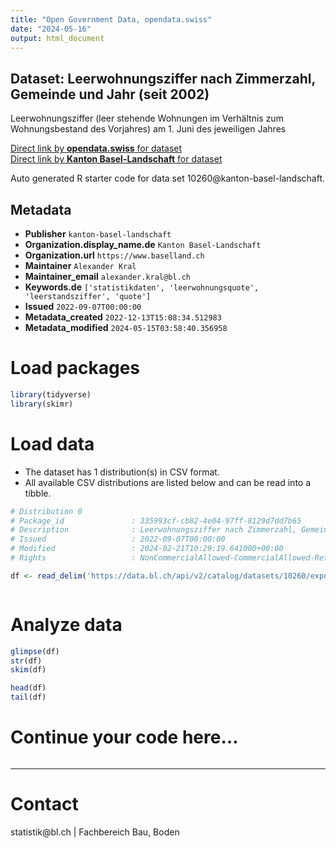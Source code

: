 ```yaml
---
title: "Open Government Data, opendata.swiss"
date: "2024-05-16"
output: html_document
---
```


## Dataset: Leerwohnungsziffer nach Zimmerzahl, Gemeinde und Jahr (seit 2002)

Leerwohnungsziffer (leer stehende Wohnungen im Verhältnis zum Wohnungsbestand des Vorjahres) am 1. Juni des jeweiligen Jahres

[Direct link by **opendata.swiss** for dataset](https://opendata.swiss/de/dataset/leerwohnungsziffer-nach-zimmerzahl-gemeinde-und-jahr-ab-2002)<br>
[Direct link by **Kanton Basel-Landschaft** for dataset](https://data.bl.ch/explore/dataset/10260/)

Auto generated R starter code for data set 10260@kanton-basel-landschaft.

## Metadata

- **Publisher** `kanton-basel-landschaft`
- **Organization.display_name.de** `Kanton Basel-Landschaft`
- **Organization.url** `https://www.baselland.ch`
- **Maintainer** `Alexander Kral`
- **Maintainer_email** `alexander.kral@bl.ch`
- **Keywords.de** `['statistikdaten', 'leerwohnungsquote', 'leerstandsziffer', 'quote']`
- **Issued** `2022-09-07T00:00:00`
- **Metadata_created** `2022-12-13T15:08:34.512983`
- **Metadata_modified** `2024-05-15T03:58:40.356958`


# Load packages

```r

library(tidyverse)
library(skimr)

```

# Load data

-   The dataset has 1 distribution(s) in CSV format.
-   All available CSV distributions are listed below and can be read into a tibble.

```r

# Distribution 0
# Package_id               : 335993cf-cb82-4e04-97ff-8129d7dd7b65
# Description              : Leerwohnungsziffer nach Zimmerzahl, Gemeinde und Jahr (seit 2002) (csv)
# Issued                   : 2022-09-07T00:00:00
# Modified                 : 2024-02-21T10:29:19.641000+00:00
# Rights                   : NonCommercialAllowed-CommercialAllowed-ReferenceRequired

df <- read_delim('https://data.bl.ch/api/v2/catalog/datasets/10260/exports/csv')



```

# Analyze data

```r

glimpse(df)
str(df)
skim(df)

head(df)
tail(df)

```

# Continue your code here...

```r

```

------------------------------------------------------------------------

# Contact

statistik@bl.ch | Fachbereich Bau, Boden
